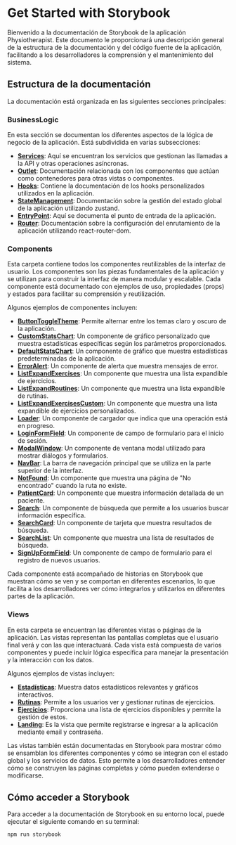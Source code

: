 
<Meta title="Get Started" />

# Get Started with Storybook

Bienvenido a la documentación de Storybook de la aplicación Physiotherapist. Este documento le proporcionará una descripción general de la estructura de la documentación y del código fuente de la aplicación, facilitando a los desarrolladores la comprensión y el mantenimiento del sistema.

## Estructura de la documentación

La documentación está organizada en las siguientes secciones principales:

### BusinessLogic

En esta sección se documentan los diferentes aspectos de la lógica de negocio de la aplicación. Está subdividida en varias subsecciones:

- **[Services](?path=/docs/businesslogic-services-authorizationservice--docs)**: Aquí se encuentran los servicios que gestionan las llamadas a la API y otras operaciones asíncronas.
- **[Outlet](?path=/docs/businesslogic-outlet-outletwithnavbarandfooter--docs)**: Documentación relacionada con los componentes que actúan como contenedores para otras vistas o componentes.
- **[Hooks](?path=/docs/businesslogic-hooks-useaddexercisetoroutine--docs)**: Contiene la documentación de los hooks personalizados utilizados en la aplicación.
- **[StateManagement](?path=/docs/businesslogic-statemanagement-useglobalstate--docs)**: Documentación sobre la gestión del estado global de la aplicación utilizando zustand.
- **[EntryPoint](?path=/docs/businesslogic-entrypoint-main--docs)**: Aquí se documenta el punto de entrada de la aplicación.
- **[Router](?path=/docs/businesslogic-router-app--docs)**: Documentación sobre la configuración del enrutamiento de la aplicación utilizando react-router-dom.

### Components

Esta carpeta contiene todos los componentes reutilizables de la interfaz de usuario. Los componentes son las piezas fundamentales de la aplicación y se utilizan para construir la interfaz de manera modular y escalable. Cada componente está documentado con ejemplos de uso, propiedades (props) y estados para facilitar su comprensión y reutilización.

Algunos ejemplos de componentes incluyen:

- **[ButtonToggleTheme](?path=/story/components-buttontoggletheme--light-theme)**: Permite alternar entre los temas claro y oscuro de la aplicación.
- **[CustomStatsChart](?path=/story/components-customstatschart--default)**: Un componente de gráfico personalizado que muestra estadísticas específicas según los parámetros proporcionados.
- **[DefaultStatsChart](?path=/story/components-defaultstatschart--default)**: Un componente de gráfico que muestra estadísticas predeterminadas de la aplicación.
- **[ErrorAlert](?path=/story/components-erroralert--default)**: Un componente de alerta que muestra mensajes de error.
- **[ListExpandExercises](?path=/story/components-listexpandexercises--default)**: Un componente que muestra una lista expandible de ejercicios.
- **[ListExpandRoutines](?path=/story/components-listexpandroutines--default)**: Un componente que muestra una lista expandible de rutinas.
- **[ListExpandExercisesCustom](?path=/story/components-listexpandexercisescustom--default)**: Un componente que muestra una lista expandible de ejercicios personalizados.
- **[Loader](?path=/story/components-loader--default)**: Un componente de cargador que indica que una operación está en progreso.
- **[LoginFormField](?path=/story/components-loginformfield--default)**: Un componente de campo de formulario para el inicio de sesión.
- **[ModalWindow](?path=/story/components-modalwindow--default)**: Un componente de ventana modal utilizado para mostrar diálogos y formularios.
- **[NavBar](?path=/story/components-NavBar--default)**: La barra de navegación principal que se utiliza en la parte superior de la interfaz.
- **[NotFound](?path=/story/components-notfound--default)**: Un componente que muestra una página de "No encontrado" cuando la ruta no existe.
- **[PatientCard](?path=/story/components-patientcard--default)**: Un componente que muestra información detallada de un paciente.
- **[Search](?path=/story/components-search--default)**: Un componente de búsqueda que permite a los usuarios buscar información específica.
- **[SearchCard](?path=/story/components-searchcard--default)**: Un componente de tarjeta que muestra resultados de búsqueda.
- **[SearchList](?path=/story/components-searchlist--default)**: Un componente que muestra una lista de resultados de búsqueda.
- **[SignUpFormField](?path=/story/components-signupformfield--default)**: Un componente de campo de formulario para el registro de nuevos usuarios.

Cada componente está acompañado de historias en Storybook que muestran cómo se ven y se comportan en diferentes escenarios, lo que facilita a los desarrolladores ver cómo integrarlos y utilizarlos en diferentes partes de la aplicación.

### Views

En esta carpeta se encuentran las diferentes vistas o páginas de la aplicación. Las vistas representan las pantallas completas que el usuario final verá y con las que interactuará. Cada vista está compuesta de varios componentes y puede incluir lógica específica para manejar la presentación y la interacción con los datos.

Algunos ejemplos de vistas incluyen:

- **[Estadísticas](?path=/story/views-Estadisticas--default)**: Muestra datos estadísticos relevantes y gráficos interactivos.
- **[Rutinas](?path=/story/views-Rutinas--default)**: Permite a los usuarios ver y gestionar rutinas de ejercicios.
- **[Ejercicios](?path=/story/views-Ejercicios--default)**: Proporciona una lista de ejercicios disponibles y permite la gestión de estos.
- **[Landing](?path=/story/views-Landing--default)**: Es la vista que permite registrarse e ingresar a la aplicación mediante email y contraseña.

Las vistas también están documentadas en Storybook para mostrar cómo se ensamblan los diferentes componentes y cómo se integran con el estado global y los servicios de datos. Esto permite a los desarrolladores entender cómo se construyen las páginas completas y cómo pueden extenderse o modificarse.

## Cómo acceder a Storybook

Para acceder a la documentación de Storybook en su entorno local, puede ejecutar el siguiente comando en su terminal:

```sh
npm run storybook
